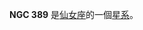 {{NGCInfoBox
|NGCID=NGC 389
|發現者=路易斯·斯威夫特
|發現日期=1885年9月6日
|其他編號=UGC 703, MCG 6-3-14,ZWG 520.17
|曆元=J2000.0
|赤經=1時8分29.8秒
|赤緯=39°41'42"
|星座=仙女座
|星體=星系
|星等=14
|表面亮度=13.2
|藍等=14.9
}}

'''NGC 389''' 是[[仙女座|仙女座]]的一個[[星系|星系]]。

{{NGCReference|389}}

{{Catalogs|NGC=389}}